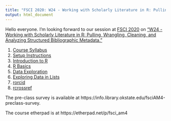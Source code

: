 ```yaml
---
title: "FSCI 2020: W24 - Working with Scholarly Literature in R: Pulling, Wrangling, Cleaning, and Analyzing Structured Bibliographic Metadata."
output: html_document
---
```


Hello everyone. I'm looking forward to our session at [FSCI 2020](https://www.force11.org/fsci/2020) on ["W24 - Working with Scholarly Literature in R: Pulling, Wrangling, Cleaning, and Analyzing Structured Bibliographic Metadata."](https://www.force11.org/fsci/2020/fsci-2020-course-abstracts#W24) 

1. [Course Syllabus](fsci2020/fsci_syllabus.html)
2. [Setup Instructions](setup_instructions.html)
3. [Introduction to R](IntroductionToR.html)
4. [R Basics](RBasics.html)
4. [Data Exploration](DataExploration.html)
5. [Exploring Data in Lists](jennybc_lists_lesson.html)
5. [rorcid](doc/rorcid.html)
6. [rcrossref](rcrossref.html)

The pre-class survey is available at https://info.library.okstate.edu/fsciAM4-preclass-survey. 

The course etherpad is at https://etherpad.net/p/fsci_am4